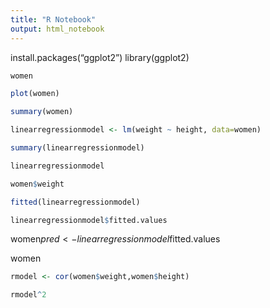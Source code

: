 ---
title: "R Notebook"
output: html_notebook
---

install.packages("ggplot2")
library(ggplot2)

```{r}
women
```


```{r}
plot(women)
```

```{r}
summary(women)
```


```{r}
linearregressionmodel <- lm(weight ~ height, data=women) 

```
```{r}
summary(linearregressionmodel)
```

```{r}
linearregressionmodel
```
```{r}
women$weight
```
```{r}
fitted(linearregressionmodel)
```


```{r}
linearregressionmodel$fitted.values
```

women$pred <- linearregressionmodel$fitted.values

women

```{r}
rmodel <- cor(women$weight,women$height)
```

```{r}
rmodel^2
```














